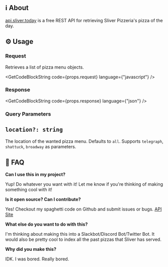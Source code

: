 
## ℹ️ About

[api.sliver.today](http://api.sliver.today) is a free REST API for retrieving Sliver Pizzeria's pizza of the day. 

## ⚙️ Usage

### Request

Retrieves a list of pizza menu objects.

<GetCodeBlockString code={props.request} language={"javascript"} />

### Response

<GetCodeBlockString code={props.response} language={"json"} />

### Query Parameters

## `location?: string`

The location of the wanted pizza menu. Defaults to `all`. Supports `telegraph`, `shattuck`, `broadway` as parameters.

## 🤔 FAQ

**Can I use this in my project?**

Yup! Do whatever you want with it! Let me know if you're thinking of making something cool with it!

**Is it open source? Can I contribute?**

Yes! Checkout my spaghetti code on Github and submit issues or bugs. [API](https://github.com/mrbrianhobo/api.sliver.today) [Site](https://github.com/mrbrianhobo/sliver.today)

**What else do you want to do with this?** 

I'm thinking about making this into a Slackbot/Discord Bot/Twitter Bot. It would also be pretty cool to index all the past pizzas that Sliver has served. 

**Why did you make this?**

IDK. I was bored. Really bored.
